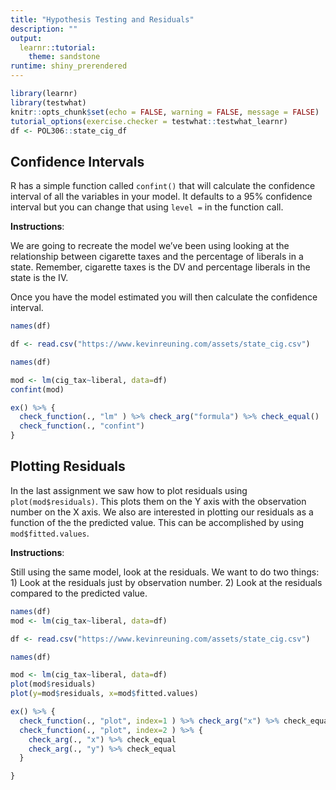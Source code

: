 ```yaml
---
title: "Hypothesis Testing and Residuals"
description: ""
output:
  learnr::tutorial:
    theme: sandstone
runtime: shiny_prerendered
---
```


```r
library(learnr)
library(testwhat)
knitr::opts_chunk$set(echo = FALSE, warning = FALSE, message = FALSE)
tutorial_options(exercise.checker = testwhat::testwhat_learnr)
df <- POL306::state_cig_df

```



## Confidence Intervals

R has a simple function called `confint()` that will calculate the confidence interval of all the variables in your model. It defaults to a 95% confidence interval but you can change that using `level = ` in the function call. 

**Instructions**:

We are going to recreate the model we've been using looking at the relationship between cigarette taxes and the percentage of liberals in a state. Remember, cigarette taxes is the DV and percentage liberals in the state is the IV. 

Once you have the model estimated you will then calculate the confidence interval. 

```r
names(df)

```

```r
df <- read.csv("https://www.kevinreuning.com/assets/state_cig.csv")

names(df)

mod <- lm(cig_tax~liberal, data=df)
confint(mod)

```

```r
ex() %>% {
  check_function(., "lm" ) %>% check_arg("formula") %>% check_equal()
  check_function(., "confint")
}

```




## Plotting Residuals

In the last assignment we saw how to plot residuals using `plot(mod$residuals)`. This plots them on the Y axis with the observation number on the X axis. We also are interested in plotting our residuals as a function of the the predicted value. This can be accomplished by using `mod$fitted.values`.  

**Instructions**:

Still using the same model, look at the residuals. We want to do two things:
1) Look at the residuals just by observation number.
2) Look at the residuals compared to the predicted value. 

```r
names(df)
mod <- lm(cig_tax~liberal, data=df)

```

```r
df <- read.csv("https://www.kevinreuning.com/assets/state_cig.csv")

names(df)

mod <- lm(cig_tax~liberal, data=df)
plot(mod$residuals)
plot(y=mod$residuals, x=mod$fitted.values)
```

```r
ex() %>% {
  check_function(., "plot", index=1 ) %>% check_arg("x") %>% check_equal
  check_function(., "plot", index=2 ) %>% {
    check_arg(., "x") %>% check_equal
    check_arg(., "y") %>% check_equal
  }

}

```

















